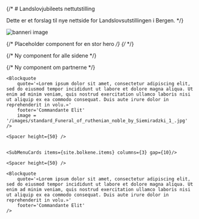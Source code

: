 


{/* # Landslovjubileets nettutstilling
 
Dette er et forslag til nye nettside for Landslovsutstillingen i Bergen.
 */}


<Image
    src='/images/landslovbanner.jpg'
    alt='banneri image'
    width={3500}
    height={1600}
    className="object-cover" 
/>

{/* Placeholder component for en stor hero */}
{/* <Hero title='Jubileumsutstillingen' description='Bryggens Museum' image='/images/landslovbanner.jpg' />
*/}

{/* Ny component for alle sidene */}

{/* Ny component om partnerne */}

<Container>
<Spacer  height={50} />

    <Blockquote
        quote='«Lorem ipsum dolor sit amet, consectetur adipiscing elit, sed do eiusmod tempor incididunt ut labore et dolore magna aliqua. Ut enim ad minim veniam, quis nostrud exercitation ullamco laboris nisi ut aliquip ex ea commodo consequat. Duis aute irure dolor in reprehenderit in volu.»'
        footer='Commandante Elit'
        image = '/images/standard_Funeral_of_ruthenian_noble_by_Siemiradzki_1_.jpg' 
    />
    
    <Spacer height={50} />

 
    <SubMenuCards items={site.bolkene.items} columns={3} gap={10}/>

    <Spacer height={50} />

    <Blockquote
        quote='«Lorem ipsum dolor sit amet, consectetur adipiscing elit, sed do eiusmod tempor incididunt ut labore et dolore magna aliqua. Ut enim ad minim veniam, quis nostrud exercitation ullamco laboris nisi ut aliquip ex ea commodo consequat. Duis aute irure dolor in reprehenderit in volu.»'
        footer='Commandante Elit'
    />

</Container>

 


